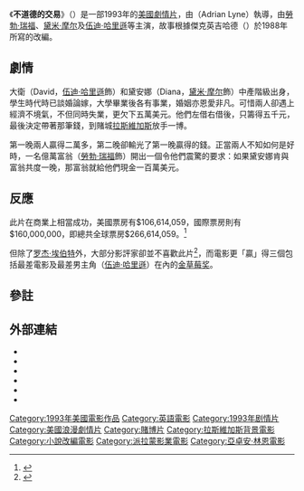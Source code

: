 {{noteTA
|T=zh-tw:桃色交易; zh-hk:不道德的交易; zh-cn:桃色交易;
|G1=Show
|1=zh-tw:桃色交易; zh-hk:不道德的交易; zh-cn:桃色交易;}}
{{Infobox film
|name = 不道德的交易
|original_name = Indecent Proposal
|image = Indecent_proposal.jpg
|image size=
|caption= 電影美版海報
|director = {{Tsl|en|Adrian Lyne|亞卓安·林恩}}<small>（Adrian Lyne）</small>
|writer = 原著：Jack Engelhard<br />劇本：Amy Holden Jones
|cinematography = Howard Atherton
|music = [[约翰·巴瑞|约翰·巴瑞]]
|editing = {{Tsl|en|Joe Hutshing}}<br />{{Tsl|en|Julie Monroe}}（後期剪接）
|starring = [[勞勃·瑞福|勞勃·瑞福]]<br />[[黛米·摩尔|黛米·摩尔]]<br />[[伍迪·哈里遜|伍迪·哈里遜]]<br />{{Tsl|en|Seymour Cassel}}<br />[[奥利弗·普莱特|奥利弗·普莱特]]
|producer ={{Tsl|en|Sherry Lansing}}
|distributor= [[派拉蒙電影公司|派拉蒙電影公司]]
|budget = $3千8百萬[[美元|美元]]
|gross = $266,614,059美元（全球）
|released= {{USA}}︰1993年4月7日<br />{{HKG-1959}}︰1993年6月24日
|runtime = 118分鐘
|country = {{USA}}
|language = [[英語|英語]]
|tw_name = 桃色交易
|hk_name = 不道德的交易
|cn_name = 桃色交易
|}}

《'''不道德的交易'''》（{{lang-en|''Indecent Proposal''}}）是一部1993年的[[美國電影|美國]][[劇情片|劇情片]]，由{{Tsl|en|Adrian Lyne|亞卓安·林恩}}（Adrian Lyne）執導，由[[勞勃·瑞福|勞勃·瑞福]]、[[黛米·摩尔|黛米·摩尔]]及[[伍迪·哈里遜|伍迪·哈里遜]]等主演，故事根據傑克英吉哈德（{{lang|en|Jack Engelhard}}）於1988年所寫的{{le|同名小說|Indecent Proposal (novel)}}改編。

== 劇情 ==
大衛（David，[[伍迪·哈里遜|伍迪·哈里遜]]飾）和黛安娜（Diana，[[黛米·摩尔|黛米·摩尔]]飾）中產階級出身，學生時代時已談婚論嫁，大學畢業後各有事業，婚姻亦恩愛非凡。可惜兩人卻遇上經濟不境氣，不但同時失業，更欠下五萬美元。他們左借右借後，只籌得五千元，最後決定帶著那筆錢，到賭城[[拉斯維加斯|拉斯維加斯]]放手一博。

第一晚兩人贏得二萬多，第二晚卻輸光了第一晚贏得的錢。正當兩人不知如何是好時，一名億萬富翁（[[勞勃·瑞福|勞勃·瑞福]]飾）開出一個令他們震驚的要求：如果黛安娜肯與富翁共度一晚，那富翁就給他們現金一百萬美元。

== 反應 ==
此片在商業上相當成功，美國票房有$106,614,059，國際票房則有$160,000,000，即總共全球票房$266,614,059。<ref>{{cite web |url=http://boxofficemojo.com/movies/?id=indecentproposal.htm |title=Box Office Mojo: Indecent Proposal |accessdate=2010-05-29 |archive-date=2013-10-02 |archive-url=https://web.archive.org/web/20131002124152/http://www.boxofficemojo.com/movies/?id=indecentproposal.htm |dead-url=no }}</ref>

但除了[[罗杰·埃伯特|罗杰·埃伯特]]外，大部分影評家卻並不喜歡此片<ref>{{cite news| url=http://rogerebert.suntimes.com/apps/pbcs.dll/article?AID=/19930425/COMMENTARY/44010320| title=Moviegoers take pleasure in fantasy| work=《[[芝加哥太陽報|芝加哥太陽報]]》| date=1993-04-25| author=[[罗杰·埃伯特|罗杰·埃伯特]]| accessdate=2022-05-22| archive-date=2012-09-24| archive-url=https://web.archive.org/web/20120924105631/http://rogerebert.suntimes.com/apps/pbcs.dll/article?AID=%2F19930425%2FCOMMENTARY%2F44010320}}</ref>，而電影更「贏」得三個包括最差電影及最差男主角（[[伍迪·哈里遜|伍迪·哈里遜]]）在內的[[金草莓奖|金草莓奖]]。

== 參註 ==
{{reflist}}

== 外部連結 ==
* {{Imdb title|0107211}}
* {{tcmdb title|79193}}
* {{Amg movie|24734}}
* {{rotten-tomatoes|indecent_proposal}}
* {{mojo title|indecentproposal}}
* {{metacritic film|indecent-proposal}}

{{亞卓安·林恩}}
{{DEFAULTSORT:Indecent Proposal}}
[[Category:1993年美國電影作品|Category:1993年美國電影作品]]
[[Category:英語電影|Category:英語電影]]
[[Category:1993年剧情片|Category:1993年剧情片]]
[[Category:美國浪漫劇情片|Category:美國浪漫劇情片]]
[[Category:賭博片|Category:賭博片]]
[[Category:拉斯維加斯背景電影|Category:拉斯維加斯背景電影]]
[[Category:小說改編電影|Category:小說改編電影]]
[[Category:派拉蒙影業電影|Category:派拉蒙影業電影]]
[[Category:亞卓安·林恩電影|Category:亞卓安·林恩電影]]